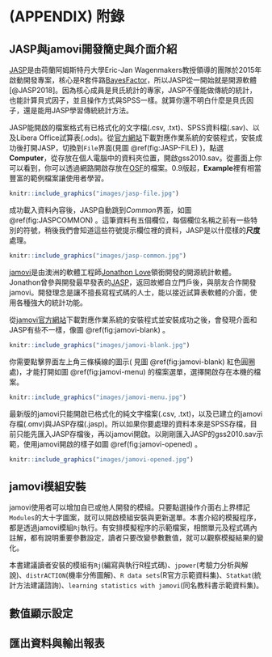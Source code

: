 # (APPENDIX) 附錄 {-} 

## JASP與jamovi開發簡史與介面介紹 {#app_part1}

[JASP](https://jasp-stats.org/)是由荷蘭阿姆斯特丹大學Eric-Jan Wagenmakers教授領導的團隊於2015年啟動開發專案，核心是R套件路[BayesFactor](http://bayesfactorpcl.r-forge.r-project.org/)，所以JASP從一開始就是開源軟體[@JASP2018]。因為核心成員是貝氏統計的專家，JASP不僅能做傳統的統計，也能計算貝式因子，並且操作方式與SPSS一樣。就算你還不明白什麼是貝氏因子，還是能用JASP學習傳統統計方法。

JASP能開啟的檔案格式有已格式化的文字檔(.csv, .txt)、SPSS資料檔(.sav)、以及Libera Office試算表(.ods)。從[官方網站](https://jasp-stats.org/)下載對應作業系統的安裝程式，安裝成功後打開JASP，切換到`File`界面(見圖 \@ref(fig:JASP-FILE) )，點選**Computer**，從存放在個人電腦中的資料夾位置，開啟gss2010.sav。從畫面上你可以看到，你可以透過網路開啟存放在[OSF](https://osf.io/)的檔案。0.9版起，**Example**裡有相當豐富的範例檔案讓使用者學習。


```r
knitr::include_graphics("images/jasp-file.jpg")
```

成功載入資料內容後，JASP自動跳到*Common*界面，如圖 \@ref(fig:JASPCOMMON) 。這筆資料有五個欄位，每個欄位名稱之前有一些特別的符號，稍後我們會知道這些符號提示欄位裡的資料，JASP是以什麼樣的**尺度**處理。

```r
knitr::include_graphics("images/jasp-common.jpg")
```

[jamovi](https://www.jamovi.org/)是由澳洲的軟體工程師[Jonathon Love](https://jona.thon.love/)領銜開發的開源統計軟體。Jonathon曾參與開發最早發表的[JASP](https://jona.thon.love/)，返回故鄉自立門戶後，與朋友合作開發jamovi。開發理念是讓不擅長寫程式碼的人士，能以接近試算表軟體的介面，使用各種強大的統計功能。

從[jamovi官方網站](https://www.jamovi.org/)下載對應作業系統的安裝程式並安裝成功之後，會發現介面和JASP有些不一樣，像圖 \@ref(fig:jamovi-blank) 。

```r
knitr::include_graphics("images/jamovi-blank.jpg")
```

你需要點擊界面左上角三條橫線的圖示( 見圖 \@ref(fig:jamovi-blank) 紅色圓圈處)，才能打開如圖 \@ref(fig:jamovi-menu) 的檔案選單，選擇開啟存在本機的檔案。

```r
knitr::include_graphics("images/jamovi-menu.jpg")
```

最新版的jamovi只能開啟已格式化的純文字檔案(.csv, .txt)，以及已建立的jamovi存檔(.omv)與JASP存檔(.jasp)。所以如果你要處理的資料本來是SPSS存檔，目前只能先匯入JASP存檔後，再以jamovi開啟。以剛剛匯入JASP的gss2010.sav示範，使用jamovi開啟的樣子如圖 \@ref(fig:jamovi-opened) 。

```r
knitr::include_graphics("images/jamovi-opened.jpg")
```


## jamovi模組安裝  {#app_part2}

jamovi使用者可以增加自已或他人開發的模組。只要點選操作介面右上界標記`Modules`的大十字圖案，就可以開啟模組安裝與更新選單。本書介紹的模擬程序，都是透過jamovi模組`Rj`執行。有安排模擬程序的示範檔案，相關單元及程式碼內註解，都有說明重要參數設定，讀者只要改變參數數值，就可以觀察模擬結果的變化。

本書建議讀者安裝的模組有`Rj`(編寫與執行R程式碼)、`jpower`(考驗力分析與解說)、`distrACTION`(機率分佈圖解)、`R data sets`(R官方示範資料集)、`Statkat`(統計方法建議諮詢)、`learning statistics with jamovi`(同名教科書示範資料集)。

## 數值顯示設定 {#app_part3}


## 匯出資料與輸出報表 {#app_part4}

